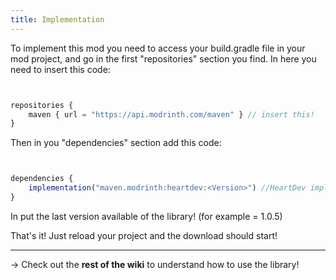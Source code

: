 ```yaml
---
title: Implementation
---
```


To implement this mod you need to access your build.gradle file in your mod project, and go in the first "repositories" section you find.
In here you need to insert this code:

<CodeTabs>

```js !!tabs build.gradle


repositories {
    maven { url = "https://api.modrinth.com/maven" } // insert this!
}


```

</CodeTabs>

Then in you "dependencies" section add this code:

<CodeTabs>

```js !!tabs build.gradle


dependencies {
    implementation("maven.modrinth:heartdev:<Version>") //HeartDev implementation!
}


```

</CodeTabs>
In <Version> put the last version available of the library! (for example <Version> = 1.0.5)


That's it! Just reload your project and the download should start!

----

 -> Check out the **rest of the wiki** to understand how to use the library!